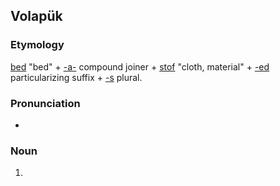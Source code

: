 ==Volapük==

===Etymology===
[[bed]] "bed" + [[-a-]] compound joiner + [[stof]] "cloth, material" + [[-ed]] particularizing suffix + [[-s]] plural.

===Pronunciation===
* {{IPA|/bedastoˈfedz/|lang=vo}}

===Noun===
{{head|vo|plural}}

# {{plural of|bedastofed|lang=vo|nocat=1}}